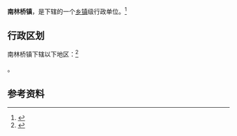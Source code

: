 {{中国乡级行政区|42/12/24/101/000}}

'''南林桥镇'''，是{{PRC admin/fullname|42/12/24/101/000|3}}下辖的一个[[乡镇|乡镇]]级行政单位。<ref>{{PRC admin/ref sgc|{{PRC admin/parent|42/12/24/101/000}}}}</ref>

== 行政区划 ==

南林桥镇下辖以下地区：<ref>{{PRC admin/ref sgc|42/12/24/101/000}}</ref>

{{PRC admin/children|42/12/24/101/000}}。

== 参考资料 ==

{{reflist}}

{{PRC admin/navcat|42/12/24/101/000}}
{{湖北行政区划小作品}}